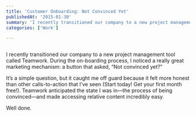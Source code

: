 ```yaml
---
title: 'Customer Onboarding: Not Convinced Yet'
publishedAt: '2015-01-30'
summary: 'I recently transitioned our company to a new project management tool called Teamwork. During the on-boarding process, I noticed a really great marketing mechanism: a button that asked, “Not convinced...'
categories: ['Work']

---
```


<Image src="/images/blog/customer-onboarding-not-convinced-yet/d66ab-teamwork-pm-signup-page-customer-onboarding-not-convinced-yet.png" alt="" width={800} height={600} />

I recently transitioned our company to a new project management tool called Teamwork. During the on-boarding process, I noticed a really great marketing mechanism: a button that asked, “Not convinced yet?” 

It’s a simple question, but it caught me off guard because it felt more honest than other calls-to-action that I’ve seen (Start today! Get your first month free!). Teamwork anticipated the state I was in—the process of being convinced—and made accessing relative content incredibly easy. 

Well done.
